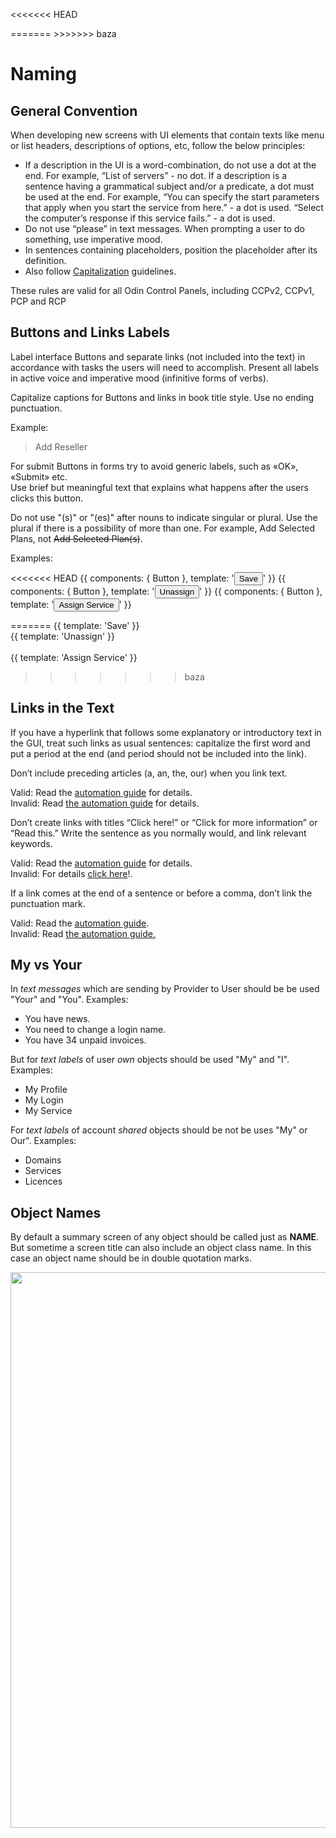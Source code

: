 <<<<<<< HEAD


<Meta title="6 - Content Guidelines/Naming" component={Button}/>
=======

<Meta title="6 - Content Guidelines/Naming"/>
>>>>>>> baza

# Naming

## General Convention
When developing new screens with UI elements that contain texts like menu or list headers, descriptions of options, etc, follow the below principles:

- If a description in the UI is a word-combination, do not use a dot at the end. For example, “List of servers” - no dot. If a description is a sentence having a grammatical subject and/or a predicate, a dot must be used at the end. For example, “You can specify the start parameters that apply when you start the service from here.” - a dot is used. “Select the computer’s response if this service fails.” - a dot is used.
- Do not use “please” in text messages. When prompting a user to do something, use imperative mood.
- In sentences containing placeholders, position the placeholder after its definition.
- Also follow [Capitalization](/?path=/docs/6-content-guidelines-capitalization--page) guidelines.

These rules are valid for all Odin Control Panels, including CCPv2, CCPv1, PCP and RCP

## Buttons and Links Labels
Label interface Buttons and separate links (not included into the text) in accordance with tasks the users will need to accomplish. Present all labels in active voice and imperative mood (infinitive forms of verbs).

Capitalize captions for Buttons and links in book title style. Use no ending punctuation.

Example:
> Add Reseller

For submit Buttons in forms try to avoid generic labels, such as «OK», «Submit» etc.  
Use brief but meaningful text that explains what happens after the users clicks this button.  

Do not use "(s)" or "(es)" after nouns to indicate singular or plural. Use the plural if there is a possibility of more than one. For example, Add Selected Plans, not ~~Add Selected Plan(s)~~.

Examples:

<Preview>
<<<<<<< HEAD
  <Story name="button"> 
    {{ 
      components: { Button },                     
      template: '<Button type="primary">Save</Button>'
    }}   
    </Story>
    <Story name="button1">     
    {{ 
      components: { Button },                     
      template: '<Button type="primary">Unassign</Button>'
    }}   
    </Story>
    <Story name="button2">     
    {{ 
      components: { Button },                     
      template: '<Button type="primary">Assign Service</Button>'
    }}   
    </Story>
</Preview>

=======
  <Story name="btn1"> 
    {{ 
      template: '<el-button type="primary">Save</el-button>'
    }}    
    </Story>
     <Story name="btn2"> 
    {{ 
      template: '<el-button type="primary">Unassign</el-button>'
    }}    
    </Story>
     <Story name="btn3">    
    {{ 
      template: '<el-button type="primary">Assign Service</el-button>'
    }}    
    </Story>
</Preview>



>>>>>>> baza
## Links in the Text
If you have a hyperlink that follows some explanatory or introductory text in the GUI, treat such links as usual sentences: capitalize the first word and put a period at the end (and period should not be included into the link).
 
Don’t include preceding articles (a, an, the, our) when you link text.

Valid: Read the [automation guide](..) for details.  
Invalid: Read [the automation guide](..) for details.

Don’t create links with titles “Click here!” or “Click for more information” or “Read this.” Write the sentence as you normally would, and link relevant keywords.

Valid: Read the [automation guide](..) for details.  
Invalid: For details [click here](..)!.

If a link comes at the end of a sentence or before a comma, don’t link the punctuation mark.

Valid: Read the [automation guide](..).  
Invalid: Read [the automation guide.](..)


## My vs Your
In *text messages* which are sending by Provider to User should be be used "Your" and "You".
Examples:
- You have news. 
- You need to change a login name.
- You have 34 unpaid invoices.

But for *text labels* of user _own_ objects should be used "My" and "I".
Examples:
- My Profile
- My Login
- My Service

For *text labels* of account _shared_ objects should be not be uses "My" or Our".
Examples:
- Domains
- Services
- Licences

## Object Names
By default a summary screen of any object should be called just as **NAME**. But sometime a screen title can also include an object class name. In this case an object name should be in double quotation marks.

<img src="./images/content-guidelines/naming/object-names.png" width="889"/>


